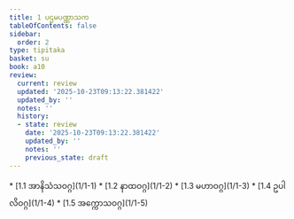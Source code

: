 ```yaml
---
title: 1 ပဌမပဏ္ဏာသက
tableOfContents: false
sidebar:
  order: 2
type: tipitaka
basket: su
book: a10
review:
  current: review
  updated: '2025-10-23T09:13:22.381422'
  updated_by: ''
  notes: ''
  history:
  - state: review
    date: '2025-10-23T09:13:22.381422'
    updated_by: ''
    notes: ''
    previous_state: draft
---
```



<ReviewStatus review={frontmatter.review} showDetails={true} />

<HypothesisAnnotation frontmatter={frontmatter} />

<DynamicBreadcrumb />



<TableOfContents book="a10" section="1">
* [1.1 အာနိသံသဝဂ္ဂ](1/1-1)
* [1.2 နာထဝဂ္ဂ](1/1-2)
* [1.3 မဟာဝဂ္ဂ](1/1-3)
* [1.4 ဥပါလိဝဂ္ဂ](1/1-4)
* [1.5 အက္ကောသဝဂ္ဂ](1/1-5)
</TableOfContents>